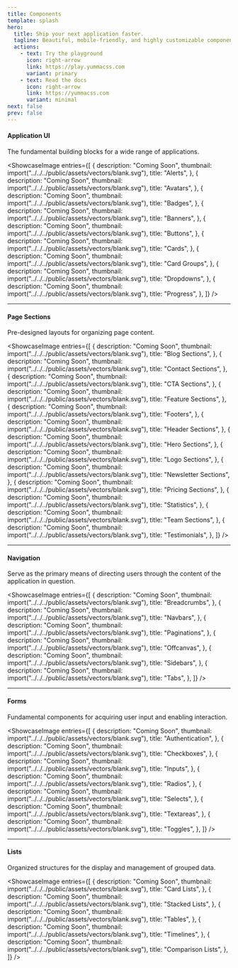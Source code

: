 ```yaml
---
title: Components
template: splash
hero:
  title: Ship your next application faster.
  tagline: Beautiful, mobile-friendly, and highly customizable components for Yumma CSS projects.
  actions:
    - text: Try the playground
      icon: right-arrow
      link: https://play.yummacss.com
      variant: primary
    - text: Read the docs
      icon: right-arrow
      link: https://yummacss.com
      variant: minimal
next: false
prev: false
---
```


#### Application UI

 The fundamental building blocks for a wide range of applications.

<ShowcaseImage
  entries={[
    {
      description: "Coming Soon",
      thumbnail: import("../../../public/assets/vectors/blank.svg"),
      title: "Alerts",
    },
    {
      description: "Coming Soon",
      thumbnail: import("../../../public/assets/vectors/blank.svg"),
      title: "Avatars",
    },
    {
      description: "Coming Soon",
      thumbnail: import("../../../public/assets/vectors/blank.svg"),
      title: "Badges",
    },
    {
      description: "Coming Soon",
      thumbnail: import("../../../public/assets/vectors/blank.svg"),
      title: "Banners",
    },
    {
      description: "Coming Soon",
      thumbnail: import("../../../public/assets/vectors/blank.svg"),
      title: "Buttons",
    },
    {
      description: "Coming Soon",
      thumbnail: import("../../../public/assets/vectors/blank.svg"),
      title: "Cards",
    },
    {
      description: "Coming Soon",
      thumbnail: import("../../../public/assets/vectors/blank.svg"),
      title: "Card Groups",
    },
    {
      description: "Coming Soon",
      thumbnail: import("../../../public/assets/vectors/blank.svg"),
      title: "Dropdowns",
    },
    {
      description: "Coming Soon",
      thumbnail: import("../../../public/assets/vectors/blank.svg"),
      title: "Progress",
    },
  ]}
/>

---

#### Page Sections

Pre-designed layouts for organizing page content.

<ShowcaseImage
  entries={[
    {
      description: "Coming Soon",
      thumbnail: import("../../../public/assets/vectors/blank.svg"),
      title: "Blog Sections",
    },
    {
      description: "Coming Soon",
      thumbnail: import("../../../public/assets/vectors/blank.svg"),
      title: "Contact Sections",
    },
    {
      description: "Coming Soon",
      thumbnail: import("../../../public/assets/vectors/blank.svg"),
      title: "CTA Sections",
    },
    {
      description: "Coming Soon",
      thumbnail: import("../../../public/assets/vectors/blank.svg"),
      title: "Feature Sections",
    },
    {
      description: "Coming Soon",
      thumbnail: import("../../../public/assets/vectors/blank.svg"),
      title: "Footers",
    },
    {
      description: "Coming Soon",
      thumbnail: import("../../../public/assets/vectors/blank.svg"),
      title: "Header Sections",
    },
    {
      description: "Coming Soon",
      thumbnail: import("../../../public/assets/vectors/blank.svg"),
      title: "Hero Sections",
    },
    {
      description: "Coming Soon",
      thumbnail: import("../../../public/assets/vectors/blank.svg"),
      title: "Logo Sections",
    },
    {
      description: "Coming Soon",
      thumbnail: import("../../../public/assets/vectors/blank.svg"),
      title: "Newsletter Sections",
    },
    {
      description: "Coming Soon",
      thumbnail: import("../../../public/assets/vectors/blank.svg"),
      title: "Pricing Sections",
    },
    {
      description: "Coming Soon",
      thumbnail: import("../../../public/assets/vectors/blank.svg"),
      title: "Statistics",
    },
    {
      description: "Coming Soon",
      thumbnail: import("../../../public/assets/vectors/blank.svg"),
      title: "Team Sections",
    },
    {
      description: "Coming Soon",
      thumbnail: import("../../../public/assets/vectors/blank.svg"),
      title: "Testimonials",
    },
  ]}
/>

---

#### Navigation

Serve as the primary means of directing users through the content of the application in question.

<ShowcaseImage
  entries={[
    {
      description: "Coming Soon",
      thumbnail: import("../../../public/assets/vectors/blank.svg"),
      title: "Breadcrumbs",
    },
    {
      description: "Coming Soon",
      thumbnail: import("../../../public/assets/vectors/blank.svg"),
      title: "Navbars",
    },
    {
      description: "Coming Soon",
      thumbnail: import("../../../public/assets/vectors/blank.svg"),
      title: "Paginations",
    },
    {
      description: "Coming Soon",
      thumbnail: import("../../../public/assets/vectors/blank.svg"),
      title: "Offcanvas",
    },
    {
      description: "Coming Soon",
      thumbnail: import("../../../public/assets/vectors/blank.svg"),
      title: "Sidebars",
    },
    {
      description: "Coming Soon",
      thumbnail: import("../../../public/assets/vectors/blank.svg"),
      title: "Tabs",
    },
  ]}
/>

---

#### Forms

Fundamental components for acquiring user input and enabling interaction.

<ShowcaseImage
  entries={[
    {
      description: "Coming Soon",
      thumbnail: import("../../../public/assets/vectors/blank.svg"),
      title: "Authentication",
    },
    {
      description: "Coming Soon",
      thumbnail: import("../../../public/assets/vectors/blank.svg"),
      title: "Checkboxes",
    },
    {
      description: "Coming Soon",
      thumbnail: import("../../../public/assets/vectors/blank.svg"),
      title: "Inputs",
    },
    {
      description: "Coming Soon",
      thumbnail: import("../../../public/assets/vectors/blank.svg"),
      title: "Radios",
    },
    {
      description: "Coming Soon",
      thumbnail: import("../../../public/assets/vectors/blank.svg"),
      title: "Selects",
    },
    {
      description: "Coming Soon",
      thumbnail: import("../../../public/assets/vectors/blank.svg"),
      title: "Textareas",
    },
    {
      description: "Coming Soon",
      thumbnail: import("../../../public/assets/vectors/blank.svg"),
      title: "Toggles",
    },
  ]}
/>

---

#### Lists

Organized structures for the display and management of grouped data.

<ShowcaseImage
  entries={[
    {
      description: "Coming Soon",
      thumbnail: import("../../../public/assets/vectors/blank.svg"),
      title: "Card Lists",
    },
    {
      description: "Coming Soon",
      thumbnail: import("../../../public/assets/vectors/blank.svg"),
      title: "Stacked Lists",
    },
    {
      description: "Coming Soon",
      thumbnail: import("../../../public/assets/vectors/blank.svg"),
      title: "Tables",
    },
    {
      description: "Coming Soon",
      thumbnail: import("../../../public/assets/vectors/blank.svg"),
      title: "Timelines",
    },
    {
      description: "Coming Soon",
      thumbnail: import("../../../public/assets/vectors/blank.svg"),
      title: "Comparison Lists",
    },
  ]}
/>
